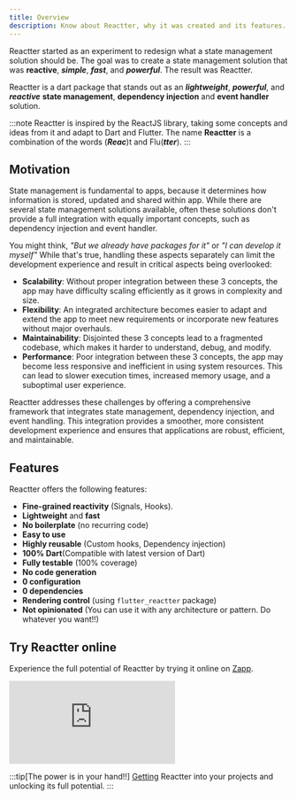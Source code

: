 ```yaml
---
title: Overview
description: Know about Reactter, why it was created and its features.
---
```

Reactter started as an experiment to redesign what a state management solution should be.
The goal was to create a state management solution that was **reactive**, **_simple_**, **_fast_**, and **_powerful_**. The result was Reactter.

Reactter is a dart package that stands out as an  **_lightweight_**, **_powerful_**, and _**reactive**_ **state management**, **dependency injection** and **event handler** solution.

:::note
Reactter is inspired by the ReactJS library, taking some concepts and ideas from it and adapt to Dart and Flutter.
The name **Reactter** is a combination of the words (**_Reac_**)t and Flu(**_tter_**).
:::

## Motivation

State management is fundamental to apps, because it determines how information is stored, updated and shared within app.
While there are several state management solutions available, often these solutions don't provide a full integration with equally important concepts, such as dependency injection and event handler.

You might think, _"But we already have packages for it"_ or _"I can develop it myself"_
While that's true, handling these aspects separately can limit the development experience and result in critical aspects being overlooked:

- **Scalability**: Without proper integration between these 3 concepts, the app may have difficulty scaling efficiently as it grows in complexity and size.
- **Flexibility**: An integrated architecture becomes easier to adapt and extend the app to meet new requirements or incorporate new features without major overhauls.
- **Maintainability**: Disjointed these 3 concepts lead to a fragmented codebase, which makes it harder to understand, debug, and modify.
- **Performance**: Poor integration between these 3 concepts, the app may become less responsive and inefficient in using system resources.
This can lead to slower execution times, increased memory usage, and a suboptimal user experience.

Reactter addresses these challenges by offering a comprehensive framework that integrates state management, dependency injection, and event handling. This integration provides a smoother, more consistent development experience and ensures that applications are robust, efficient, and maintainable.

## Features

Reactter offers the following features:

- **Fine-grained reactivity** (Signals, Hooks).
- **Lightweight** and **fast**
- **No boilerplate** (no recurring code)
- **Easy to use**
- **Highly reusable** (Custom hooks, Dependency injection)
- **100% Dart**(Compatible with latest version of Dart)
- **Fully testable** (100% coverage)
- **No code generation**
- **0 configuration**
- **0 dependencies**
- **Rendering control** (using `flutter_reactter` package)
- **Not opinionated** (You can use it with any architecture or pattern. Do whatever you want!!)

## Try Reactter online

Experience the full potential of Reactter by trying it online on <a href="https://zapp.run/pub/flutter_reactter" target="_blank">Zapp</a>.
<iframe src="https://zapp.run/edit/zn9806bin990?theme=dark&lazy=false&file=lib/examples/1_counter/counter_page.dart" class="w-full !h-[600px]" style="border: 0; overflow: hidden;"></iframe>

:::tip[The power is in your hand!!]
  [Getting](/reactter/guides/getting_started) Reactter into your projects and unlocking its full potential.
:::